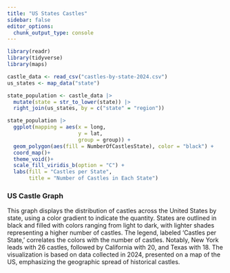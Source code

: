 ```yaml
---
title: "US States Castles"
sidebar: false
editor_options: 
  chunk_output_type: console
---
```


```r
library(readr)
library(tidyverse)
library(maps)

castle_data <- read_csv("castles-by-state-2024.csv")
us_states <- map_data("state")
```

```r
state_population <- castle_data |>
  mutate(state = str_to_lower(state)) |>
  right_join(us_states, by = c("state" = "region")) 

state_population |>
  ggplot(mapping = aes(x = long, 
                       y = lat, 
                       group = group)) +
  geom_polygon(aes(fill = NumberOfCastlesState), color = "black") +
  coord_map()+
  theme_void()+
  scale_fill_viridis_b(option = "C") +
  labs(fill = "Castles per State", 
       title = "Number of Castles in Each State")
```

### US Castle Graph

This graph displays the distribution of castles across the United States by state, using a color gradient to indicate the quantity. States are outlined in black and filled with colors ranging from light to dark, with lighter shades representing a higher number of castles. The legend, labeled 'Castles per State,' correlates the colors with the number of castles. Notably, New York leads with 26 castles, followed by California with 20, and Texas with 18. The visualization is based on data collected in 2024, presented on a map of the US, emphasizing the geographic spread of historical castles.
